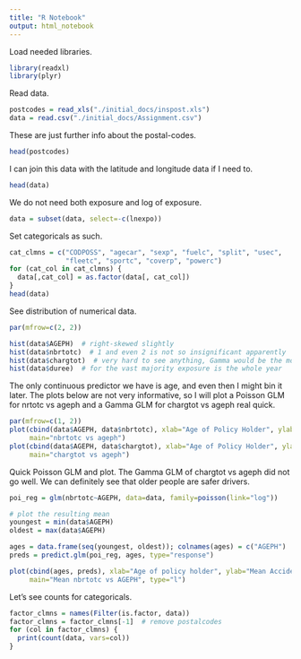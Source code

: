 ```yaml
---
title: "R Notebook"
output: html_notebook
---
```


Load needed libraries.
```r
library(readxl)
library(plyr)
```

Read data.
```r
postcodes = read_xls("./initial_docs/inspost.xls")
data = read.csv("./initial_docs/Assignment.csv")
```

These are just further info about the postal-codes.
```r
head(postcodes)
```

I can join this data with the latitude and longitude data if I need to.
```r
head(data)
```

We do not need both exposure and log of exposure.
```r
data = subset(data, select=-c(lnexpo))
```

Set categoricals as such.
```r
cat_clmns = c("CODPOSS", "agecar", "sexp", "fuelc", "split", "usec",
              "fleetc", "sportc", "coverp", "powerc")
for (cat_col in cat_clmns) {
  data[,cat_col] = as.factor(data[, cat_col])
}
head(data)
```

See distribution of numerical data.
```r
par(mfrow=c(2, 2))

hist(data$AGEPH)  # right-skewed slightly
hist(data$nbrtotc)  # 1 and even 2 is not so insignificant apparently
hist(data$chargtot)  # very hard to see anything, Gamma would be the most appropriate here
hist(data$duree)  # for the vast majority exposure is the whole year
```

The only continuous predictor we have is age, and even then I might bin it later. The plots below are not very informative, so I will plot a Poisson GLM for nrtotc vs ageph and a Gamma GLM for chargtot vs ageph real quick.
```r
par(mfrow=c(1, 2))
plot(cbind(data$AGEPH, data$nbrtotc), xlab="Age of Policy Holder", ylab="Number of Claims",
     main="nbrtotc vs ageph")
plot(cbind(data$AGEPH, data$chargtot), xlab="Age of Policy Holder", ylab="Claim Amount",
     main="chargtot vs ageph")
```

Quick Poisson GLM and plot. The Gamma GLM of chargtot vs ageph did not go well. We can definitely see that older people are safer drivers.
```r
poi_reg = glm(nbrtotc~AGEPH, data=data, family=poisson(link="log"))

# plot the resulting mean
youngest = min(data$AGEPH)
oldest = max(data$AGEPH)

ages = data.frame(seq(youngest, oldest)); colnames(ages) = c("AGEPH")
preds = predict.glm(poi_reg, ages, type="response")

plot(cbind(ages, preds), xlab="Age of policy holder", ylab="Mean Accidents",
     main="Mean nbrtotc vs AGEPH", type="l")
```

Let's see counts for categoricals.
```r
factor_clmns = names(Filter(is.factor, data))
factor_clmns = factor_clmns[-1]  # remove postalcodes
for (col in factor_clmns) {
  print(count(data, vars=col))
}
```











